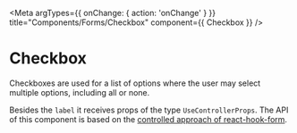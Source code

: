 
<Meta
  argTypes={{ onChange: { action: 'onChange' } }}
  title="Components/Forms/Checkbox"
  component={{ Checkbox }}
/>

# Checkbox

Checkboxes are used for a list of options where the user may select multiple options, including all or none.

Besides the `label` it receives props of the type `UseControllerProps`. The API of this component is based on the [controlled approach of react-hook-form](https://react-hook-form.com/api/usecontroller).

<Canvas withSource="open">
  <Story name="Regular">
    <Checkbox label="Satellytes" control={getSampleController()} />
  </Story>
</Canvas>

<ArgsTable of={Checkbox} />
